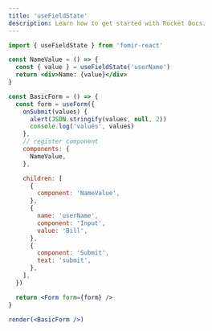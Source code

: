 ```yaml
---
title: 'useFieldState'
description: Learn how to get started with Rocket Docs.
---
```


```jsx
import { useFieldState } from 'fomir-react'
```

```jsx live=true
const NameValue = () => {
  const { value } = useFieldState('userName')
  return <div>Name: {value}</div>
}

const BasicForm = () => {
  const form = useForm({
    onSubmit(values) {
      alert(JSON.stringify(values, null, 2))
      console.log('values', values)
    },
    // register component
    components: {
      NameValue,
    },

    children: [
      {
        component: 'NameValue',
      },
      {
        name: 'userName',
        component: 'Input',
        value: 'Bill',
      },
      {
        component: 'Submit',
        text: 'submit',
      },
    ],
  })

  return <Form form={form} />
}

render(<BasicForm />)
```
